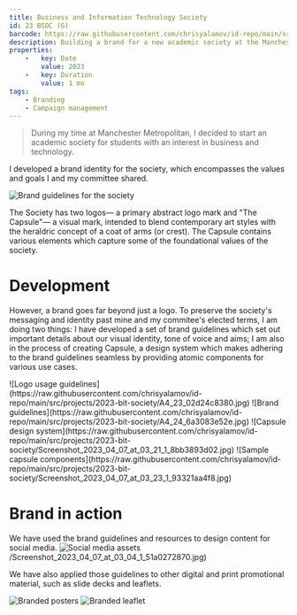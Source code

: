 ```yaml
---
title: Business and Information Technology Society
id: 23 BSOC (G)
barcode: https://raw.githubusercontent.com/chrisyalamov/id-repo/main/src/projects/2023-bit-society/barcode.jpg
description: Building a brand for a new academic society at the Manchester Metropolitan Students' Union.
properties:
    -   key: Date
        value: 2023
    -   key: Duration
        value: 1 mo
tags:
    - Branding
    - Campaign management
---
```


> During my time at Manchester Metropolitan, I decided to start an academic society for students with an interest in business and technology.

I developed a brand identity for the society, which encompasses the values and goals I and my committee shared.

![Brand guidelines for the society](https://raw.githubusercontent.com/chrisyalamov/id-repo/main/src/projects/2023-bit-society/A4_25_d096bc87da.jpg)

The Society has two logos— a primary abstract logo mark and "The Capsule"— a visual mark, intended to blend contemporary art styles with the heraldric concept of a coat of arms (or crest). The Capsule contains various elements which capture some of the foundational values of the society.

# Development

However, a brand goes far beyond just a logo. To preserve the society's messaging and identity past mine and my commitee's elected terms, I am doing two things: I have developed a set of brand guidelines which set out important details about our visual identity, tone of voice and aims; I am also in the process of creating Capsule, a design system which makes adhering to the brand guidelines seamless by providing atomic components for various use cases.

<Carousel>
![Logo usage guidelines](https://raw.githubusercontent.com/chrisyalamov/id-repo/main/src/projects/2023-bit-society/A4_23_02d24c8380.jpg)
![Brand guidelines](https://raw.githubusercontent.com/chrisyalamov/id-repo/main/src/projects/2023-bit-society/A4_24_6a3083e52e.jpg)
![Capsule design system](https://raw.githubusercontent.com/chrisyalamov/id-repo/main/src/projects/2023-bit-society/Screenshot_2023_04_07_at_03_21_1_8bb3893d02.jpg)
![Sample capsule components](https://raw.githubusercontent.com/chrisyalamov/id-repo/main/src/projects/2023-bit-society/Screenshot_2023_04_07_at_03_23_1_93321aa4f8.jpg)
</Carousel>

# Brand in action

We have used the brand guidelines and resources to design content for social media.
![Social media assets](https://raw.githubusercontent.com/chrisyalamov/id-repo/main/src/projects/2023-bit-society/Screenshot_2023_04_07_at_03_23_1_93321aa4f8.jpg)/Screenshot_2023_04_07_at_03_04_1_51a0272870.jpg)

We have also applied those guidelines to other digital and print promotional material, such as slide decks and leaflets.

![Branded posters](https://raw.githubusercontent.com/chrisyalamov/id-repo/main/src/projects/2023-bit-society/Screenshot_2023_04_07_at_03_09_1_f95015b055.jpg)
![Branded leaflet](https://raw.githubusercontent.com/chrisyalamov/id-repo/main/src/projects/2023-bit-society/Screenshot_2023_04_07_at_03_10_1_8b900fe896.jpg)